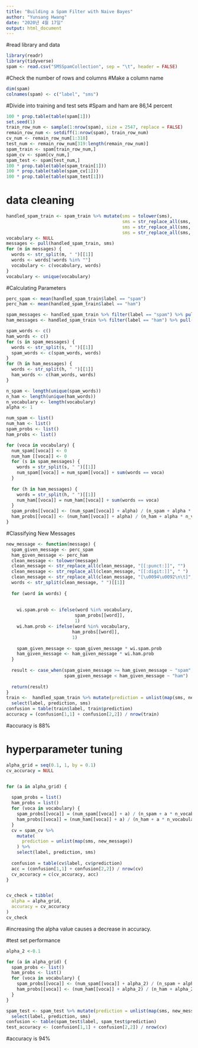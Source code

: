 ```yaml
---
title: "Building a Spam Filter with Naive Bayes"
author: "Yunsang Hwang"
date: "2020년 4월 17일"
output: html_document
---
```

#read library and data
```r
library(readr)
library(tidyverse)
spam <- read.csv("SMSSpamCollection", sep = "\t", header = FALSE)
```

#Check the number of rows and columns
#Make a column name
```r
dim(spam)
colnames(spam) <- c("label", "sms")
```

#Divide into training and test sets
#Spam and ham are 86,14 percent
```r
100 * prop.table(table(spam[1]))
set.seed(1)
train_row_num <- sample(1:nrow(spam), size = 2547, replace = FALSE)
remain_row_num <- setdiff(1:nrow(spam), train_row_num)
cv_num <- remain_row_num[1:318]
test_num <- remain_row_num[319:length(remain_row_num)]
spam_train <- spam[train_row_num,]
spam_cv <- spam[cv_num,]
spam_test <- spam[test_num,]
100 * prop.table(table(spam_train[1]))
100 * prop.table(table(spam_cv[1]))
100 * prop.table(table(spam_test[1]))
```

# data cleaning
```r
handled_spam_train <- spam_train %>% mutate(sms = tolower(sms), 
                                            sms = str_replace_all(sms, "[:punct:]", " "),
                                            sms = str_replace_all(sms, "[:digit:]", " "),
                                            sms = str_replace_all(sms, "[\u0094\u0092\n\t]", " "))
vocabulary <- NULL
messages <- pull(handled_spam_train, sms)
for (m in messages) {
  words <- str_split(m, " ")[[1]]
  words <- words[!words %in% ""]
  vocabulary <- c(vocabulary, words)
}
vocabulary <- unique(vocabulary)
```

#Calculating Parameters
```r
perc_spam <- mean(handled_spam_train$label == "spam")
perc_ham <- mean(handled_spam_train$label == "ham")

spam_messages <- handled_spam_train %>% filter(label == "spam") %>% pull("sms")
ham_messages <- handled_spam_train %>% filter(label == "ham") %>% pull("sms")

spam_words <- c()
ham_words <- c()
for (s in spam_messages) {
  words <- str_split(s, " ")[[1]]
  spam_words <- c(spam_words, words)
}
for (h in ham_messages) {
  words <- str_split(h, " ")[[1]]
  ham_words <- c(ham_words, words)
}

n_spam <- length(unique(spam_words))
n_ham <- length(unique(ham_words))
n_vocabulary <- length(vocabulary)
alpha <- 1

num_spam <- list()
num_ham <- list()
spam_probs <- list()
ham_probs <- list()

for (voca in vocabulary) {
  num_spam[[voca]] <- 0
  num_ham [[voca]] <- 0
  for (s in spam_messages) {
    words = str_split(s, " ")[[1]]
    num_spam[[voca]] = num_spam[[voca]] + sum(words == voca)
  }
  
  for (h in ham_messages) {
    words = str_split(h, " ")[[1]]
    num_ham[[voca]] = num_ham[[voca]] + sum(words == voca)
  }
  spam_probs[[voca]] <- (num_spam[[voca]] + alpha) / (n_spam + alpha * n_vocabulary)
  ham_probs[[voca]] <- (num_ham[[voca]] + alpha) / (n_ham + alpha * n_vocabulary)
}
```

#Classifying New Messages
```r
new_message <- function(message) {
  spam_given_message <- perc_spam
  ham_given_message <- perc_ham
  clean_message <- tolower(message)
  clean_message <- str_replace_all(clean_message, "[[:punct:]]", "")
  clean_message <- str_replace_all(clean_message, "[[:digit:]]", " ")
  clean_message <- str_replace_all(clean_message, "[\u0094\u0092\n\t]", " ")
  words <- str_split(clean_message, " ")[[1]]
  
  for (word in words) {
    
    
    wi.spam.prob <- ifelse(word %in% vocabulary, 
                          spam_probs[[word]],
                          1)
    wi.ham.prob <- ifelse(word %in% vocabulary, 
                         ham_probs[[word]],
                         1)
    
    spam_given_message <- spam_given_message * wi.spam.prob
    ham_given_message <- ham_given_message * wi.ham.prob
  }
  
  result <- case_when(spam_given_message >= ham_given_message ~ "spam", 
                      spam_given_message < ham_given_message ~ "ham")
  
  return(result)
}
train <-  handled_spam_train %>% mutate(prediction = unlist(map(sms, new_message))) %>% 
  select(label, prediction, sms)
confusion = table(train$label, train$prediction)
accuracy = (confusion[1,1] + confusion[2,2]) / nrow(train)
```
#accuracy is 88%

# hyperparameter tuning
```r
alpha_grid = seq(0.1, 1, by = 0.1)
cv_accuracy = NULL


for (a in alpha_grid) {
  
  spam_probs = list()
  ham_probs = list()
  for (voca in vocabulary) {
    spam_probs[[voca]] = (num_spam[[voca]] + a) / (n_spam + a * n_vocabulary)
    ham_probs[[voca]] = (num_ham[[voca]] + a) / (n_ham + a * n_vocabulary)
  }
  cv = spam_cv %>% 
    mutate(
      prediction = unlist(map(sms, new_message))
    ) %>% 
    select(label, prediction, sms)
  
  confusion = table(cv$label, cv$prediction)
  acc = (confusion[1,1] + confusion[2,2]) / nrow(cv)
  cv_accuracy = c(cv_accuracy, acc)
}


cv_check = tibble(
  alpha = alpha_grid,
  accuracy = cv_accuracy
)
cv_check
```
#increasing the alpha value causes a decrease in accuracy.

#test set performance
```r
alpha_2 <-0.1

for (a in alpha_grid) {
  spam_probs <- list()
  ham_probs <- list()
  for (voca in vocabulary) {
    spam_probs[[voca]] <- (num_spam[[voca]] + alpha_2) / (n_spam + alpha_2 * n_vocabulary)
    ham_probs[[voca]] <- (num_ham[[voca]] + alpha_2) / (n_ham + alpha_2 * n_vocabulary)
  }
}

spam_test <- spam_test %>% mutate(prediction = unlist(map(sms, new_message))) %>%
  select(label, prediction, sms)
confusion <- table(spam_test$label, spam_test$prediction)
test_accuracy <- (confusion[1,1] + confusion[2,2]) / nrow(cv)
```
#accuracy is 94%

